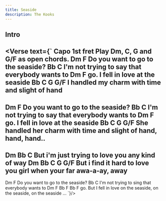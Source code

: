 ```yaml
---
title: Seaside
description: The Kooks
---
```



## Intro

<Verse text={`
Capo 1st fret
Play Dm, C, G and G/F as open chords.
Dm                          F
   Do you want to go to the seaside?
    Bb                     C
I'm not trying to say that everybody wants to
Dm                        F
go. I fell in love at the seaside
  Bb                    C                  G         G/F
I handled my charm with time and slight of hand
--
Dm                          F
   Do you want to go to the seaside?
    Bb                     C
I'm not trying to say that everybody wants to
Dm                        F
go. I fell in love at the seaside
    Bb                     C                  G                     G/F
She handled her charm with time and slight of hand, hand, hand..
--
Dm                           Bb           C
      But i'm just trying to love you any  kind of way
Dm                          Bb                      C      G            G/F
      But i find it hard to love you girl when your  far awa-a-ay, away
--
Dm                          F
   Do you want to go to the seaside?
    Bb                      C
I'm not trying to sing that everybody wants to
Dm                            F      Bb       F      Bb       F
go. But I fell in love on the seaside, on the seaside, on the seaside ...
`}/>
